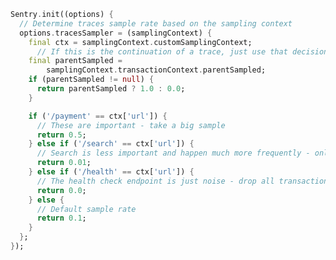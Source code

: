 ```dart
Sentry.init((options) {
  // Determine traces sample rate based on the sampling context
  options.tracesSampler = (samplingContext) {
    final ctx = samplingContext.customSamplingContext;
      // If this is the continuation of a trace, just use that decision (rate controlled by the caller).
    final parentSampled =
        samplingContext.transactionContext.parentSampled;
    if (parentSampled != null) {
      return parentSampled ? 1.0 : 0.0;
    }

    if ('/payment' == ctx['url']) {
      // These are important - take a big sample
      return 0.5;
    } else if ('/search' == ctx['url']) {
      // Search is less important and happen much more frequently - only take 1%
      return 0.01;
    } else if ('/health' == ctx['url']) {
      // The health check endpoint is just noise - drop all transactions
      return 0.0;
    } else {
      // Default sample rate
      return 0.1;
    }
  };
});
```
